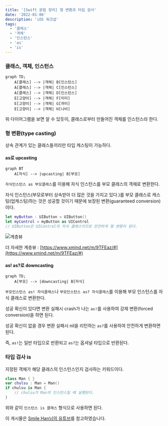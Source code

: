 ```yaml
---
title: '[Swift 문법 정리] 형 변환과 타입 검사'
date: '2022-01-06'
description: 'iOS 워크샵'
tags:
  - '클래스'
  - '객체'
  - '인스턴스'
  - 'as'
  - 'is'
---
```


### 클래스, 객체, 인스턴스

```mermaid
graph TD;
    A[클래스] --> |객체| B[인스턴스]
    A[클래스] --> |객체| C[인스턴스]
    A[클래스] --> |객체| D[인스턴스]
    E[고양이] --> |객체| F[미미]
    E[고양이] --> |객체| G[까미]
    E[고양이] --> |객체| H[나비]
```

위 다이어그램을 보면 알 수 있듯이, 클래스로부터 만들어진 객체를 인스턴스라 한다.

### 형 변환(type casting)

상속 관계가 있는 클래스들끼리만 타입 캐스팅이 가능하다.

#### as로 upcasting

```mermaid
graph BT
    A[자식] --> |upcasting| B[부모]
```

`자식인스턴스 as 부모클래스`를 이용해 자식 인스턴스를 부모 클래스의 객체로 변환한다.

자식 인스턴스(부모로부터 상속받아 더 많은 것을 가지고 있다.)를 부모 클래스로 캐스팅(업캐스팅)하는 것은 성공할 것이기 때문에 보장된 변환(guaranteed conversion)이다.

```swift
let myButton : UIButton = UIButton()
let myControl = myButton as UIControl
// UIButton은 UIControl의 자식 클래스이므로 안전하게 형 변환이 된다.
```

<Toggle open summary="[클릭] UIButton과 UIButton의 자세한 계층뷰">

![계층뷰](/posts/ios-programming/swift/uikithierarchy.jfif)

더 자세한 계층뷰 : [https://www.xmind.net/m/9TFEaz/#](https://www.xmind.net/m/9TFEaz/#)

</Toggle>

#### as! as?로 downcasting

```mermaid
graph TD;
    A[부모] --> |downcasting| B[자식]
```

`부모인스턴스 as! 자식클래스`나 `부모인스턴스 as? 자식클래스`를 이용해 부모 인스턴스를 자식 클래스로 변환한다.

성공 확신이 있다면 변환 실패시 crash가 나는 `as!`를 사용하여 강제 변환(forced conversion)을 하면 된다.

성공 확신이 없을 경우 변환 실패시 nil을 리턴하는 `as?`를 사용하여 안전하게 변환하면 된다.

즉, `as!`는 일반 타입으로 반환되고 `as?`는 옵셔널 타입으로 반환된다.

### 타입 검사 is

지정된 객체가 해당 클래스의 인스턴스인지 검사하는 키워드이다.

```swift
class Man { }
var chulsu : Man = Man()
if chulsu is Man {
    // chulsu가 Man의 인스턴스일 때 실행된다.
}
```

위와 같이 `인스턴스 is 클래스` 형식으로 사용하면 된다.

<Callout type="info">

이 게시물은 [Smile Han님의 유튜브](https://www.youtube.com/channel/UCM8wseo6DkA-D7yGlCrcrwA)를 참고하였습니다.

</Callout>
